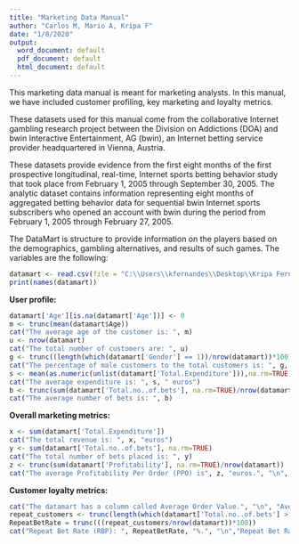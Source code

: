 ---
title: "Marketing Data Manual"
author: "Carlos M, Mario A, Kripa F"
date: "1/8/2020"
output:
  word_document: default
  pdf_document: default
  html_document: default
---

This marketing data manual is meant for marketing analysts. In this manual, we have included customer profiling, key marketing and loyalty metrics.

These datasets used for this manual come from the collaborative Internet gambling research project between the Division on Addictions (DOA) and bwin Interactive Entertainment, AG (bwin), an Internet betting service provider headquartered in Vienna, Austria.

These datasets provide evidence from the first eight months of the first prospective longitudinal, real-time, Internet sports betting behavior study that took place from February 1, 2005 through September 30, 2005. The analytic dataset contains information representing eight months of aggregated betting behavior data for sequential bwin Internet sports subscribers who opened an account with bwin during the period from February 1, 2005 through February 27, 2005. 

The DataMart is structure to provide information on the players based on the demographics, gambling alternatives, and results of such games. The variables are the following:

```{r echo=FALSE, message=FALSE}
datamart <- read.csv(file = "C:\\Users\\kfernandes\\Desktop\\Kripa Fernandes\\R Group Project\\mdatamart.csv", header=TRUE)
print(names(datamart))
```

**User profile:**

```{r echo=FALSE, message=FALSE}
datamart['Age'][is.na(datamart['Age'])] <- 0
m <- trunc(mean(datamart$Age))
cat("The average age of the customer is: ", m)
u <- nrow(datamart)
cat("The total number of customers are: ", u)
g <- trunc((length(which(datamart['Gender'] == 1))/nrow(datamart))*100)
cat("The percentage of male customers to the total customers is: ", g, "%")
s <- mean(as.numeric(unlist(datamart['Total.Expenditure'])),na.rm=TRUE)
cat("The average expenditure is: ", s, " euros")
b <- trunc(sum(datamart['Total.no..of.bets'], na.rm=TRUE)/nrow(datamart))
cat("The average number of bets is: ", b)
```

**Overall marketing metrics:**

```{r echo=FALSE, message=FALSE}
x <- sum(datamart['Total.Expenditure'])
cat("The total revenue is: ", x, "euros")
y <- sum(datamart['Total.no..of.bets'], na.rm=TRUE)
cat("The total number of bets placed is: ", y)
z <- trunc(sum(datamart['Profitability'], na.rm=TRUE)/nrow(datamart))
cat("The average Profitability Per Order (PPO) is", z, "euros.", "\n", "Profitability per order (PPO): (Total Revenue - Total Winnings) / Total no. of bets", "\n", "Profitability per order (PPO) per customer is reflected in the 'Profitability' column in the datamart.")
```

**Customer loyalty metrics:**

```{r echo=FALSE, message=FALSE}
cat("The datamart has a column called Average Order Value.", "\n", "Average Order Value (AOV): Total Revenue / Total no. of Bets")
repeat_customers <- trunc(length(which(datamart['Total.no..of.bets'] > 36)))
RepeatBetRate = trunc(((repeat_customers/nrow(datamart))*100))
cat("Repeat Bet Rate (RBP): ", RepeatBetRate, "%.", "\n","Repeat Bet Rate (RBP): No. of customers who have bet more than once / Total no. of customers. in percentage.", "\n", "A loyal customer bets more than 36 times a year.")
```








































